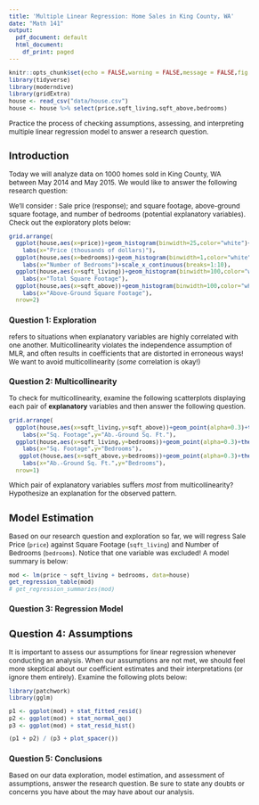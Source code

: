 ```yaml
---
title: 'Multiple Linear Regression: Home Sales in King County, WA'
date: "Math 141"
output:
  pdf_document: default
  html_document:
    df_print: paged
---
```


```{=html}
<style type="text/css">
  body{
  font-size: 9pt;
}
</style>
```

```r
knitr::opts_chunk$set(echo = FALSE,warning = FALSE,message = FALSE,fig.align = 'center')
library(tidyverse)
library(moderndive)
library(gridExtra)
house <- read_csv("data/house.csv")
house <- house %>% select(price,sqft_living,sqft_above,bedrooms)
```

\textbf{Learning Objective:} Practice the process of checking assumptions, assessing, and interpreting multiple linear regression model to answer a research question. \vspace{-1em}

## Introduction

Today we will analyze data on 1000 homes sold in King County, WA between May 2014 and May 2015. We would like to answer the following research question: \textbf{What's the relationship between a home's square footage and number of bedrooms on the home's sale price?}

We'll consider \textbf{four variables}: Sale price (response); and square footage, above-ground square footage, and number of bedrooms (potential explanatory variables). Check out the exploratory plots below:

```r
grid.arrange(
  ggplot(house,aes(x=price))+geom_histogram(binwidth=25,color="white")+theme_bw(base_size=11)+
    labs(x="Price (thousands of dollars)"),
  ggplot(house,aes(x=bedrooms))+geom_histogram(binwidth=1,color="white")+theme_bw(base_size=11)+
    labs(x="Number of Bedrooms")+scale_x_continuous(breaks=1:10),
  ggplot(house,aes(x=sqft_living))+geom_histogram(binwidth=100,color="white")+theme_bw(base_size=11)+
    labs(x="Total Square Footage"),
  ggplot(house,aes(x=sqft_above))+geom_histogram(binwidth=100,color="white")+theme_bw(base_size=11)+
    labs(x="Above-Ground Square Footage"),
  nrow=2)
```

### Question 1: Exploration

\begin{enumerate}
\item[(a)] Describe the distribution of `price`. Consider shape (symmetric, left/right skewed), unimodality vs. multimodality, center, and spread.

\vspace{6em}

\item[(b)] Hypothesize the (i) direction and (ii) strength of relationship between `price` and the number of `bedrooms`.
\end{enumerate}

\newpage

\textbf{Multicollinearity} refers to situations when explanatory variables are highly correlated with one another. Multicollinearity violates the independence assumption of MLR, and often results in coefficients that are distorted in erroneous ways! We want to avoid multicollinearity (*some* correlation is okay!)

\vspace{-1em}

### Question 2: Multicollinearity

To check for multicollinearity, examine the following scatterplots displaying each pair of **explanatory** variables and then answer the following question.

```r
grid.arrange(
  ggplot(house,aes(x=sqft_living,y=sqft_above))+geom_point(alpha=0.3)+theme_bw(base_size=10)+
    labs(x="Sq. Footage",y="Ab.-Ground Sq. Ft."),
  ggplot(house,aes(x=sqft_living,y=bedrooms))+geom_point(alpha=0.3)+theme_bw(base_size=10)+
    labs(x="Sq. Footage",y="Bedrooms"),
   ggplot(house,aes(x=sqft_above,y=bedrooms))+geom_point(alpha=0.3)+theme_bw(base_size=10)+
    labs(x="Ab.-Ground Sq. Ft.",y="Bedrooms"),
  nrow=1)
```

\vspace{-1em}

Which pair of explanatory variables suffers *most* from multicollinearity? Hypothesize an explanation \underline{in context} for the observed pattern.

\vspace{5em}

## Model Estimation

Based on our research question and exploration so far, we will regress Sale Price (`price`) against Square Footage (`sqft_living`) and Number of Bedrooms (`bedrooms`). Notice that one variable was excluded! A model summary is below: \vspace{-1em}

```r
mod <- lm(price ~ sqft_living + bedrooms, data=house)
get_regression_table(mod)
# get_regression_summaries(mod)
```

### Question 3: Regression Model

\begin{enumerate}
\item[(a)] Write down an equation, including coefficient values, for the estimated model:
\vspace{1em}
\large

\hspace{1in} $\hat{\text{Price}} \ = $

\vspace{1em}

\normalsize
\item[(b)] Carefully interpret the \textbf{intercept} coefficient in our model. 

\newpage

\item[(c)] Carefully interpret the coefficient for \textbf{Bedrooms} in our model. Did this match your expectation?

\vspace{6em}

\item[(d)] The \textbf{coefficient of determination} for our model is $R^2 = 0.314$. Interpret this value in a sentence.

\vspace{6em}
\end{enumerate}

## Question 4: Assumptions

It is important to assess our assumptions for linear regression whenever conducting an analysis. When our assumptions are not met, we should feel more skeptical about our coefficient estimates and their interpretations (or ignore them entirely). Examine the following plots below:

```r
library(patchwork)
library(gglm)

p1 <- ggplot(mod) + stat_fitted_resid()
p2 <- ggplot(mod) + stat_normal_qq()
p3 <- ggplot(mod) + stat_resid_hist()

(p1 + p2) / (p3 + plot_spacer())
```

\begin{enumerate}
\item[(a)] Which plot above can be used to assess \textbf{Linearity}? Do you believe the assumption is satisfied?

\vspace{7em}

\item[(b)] We will consider the \textbf{Independence} assumption without a plot! Based on our data and chosen model, do you believe the assumption is satisfied?

\vspace{5em}
\newpage

\item[(c)] Which plot above can be used to assess \textbf{Normality of Residuals}? Do you believe the assumption is satisfied?

\vspace{5em}

\item[(d)] Which plot above can be used to assess \textbf{Equal Variance}? Do you believe the assumption is satisfied?

\vspace{5em}

\end{enumerate}

### Question 5: Conclusions

Based on our data exploration, model estimation, and assessment of assumptions, answer the research question. Be sure to state any doubts or concerns you have about the may have about our analysis.
